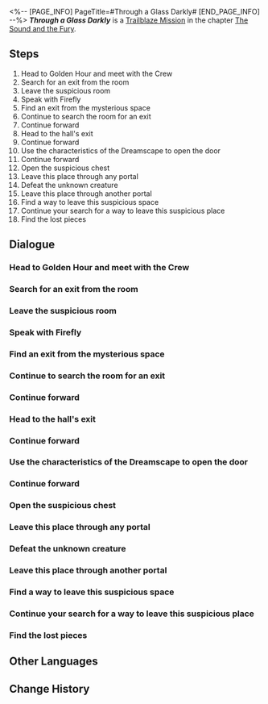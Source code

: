<%-- [PAGE_INFO]
PageTitle=#Through a Glass Darkly#
[END_PAGE_INFO] --%>
{{Stub|Dialogue.}}
{{Mission Infobox
|id            = 1030501
|title         = 
|image         = {{subst:void|<!--$UPLOAD:<<SpriteOutput/Chronicle/1030501_f.png>-<Mission Through a Glass Darkly Stelle.png>-<Fate's Atlas Images>>-->}}{{subst:void|<!--$UPLOAD:<<SpriteOutput/Chronicle/1030501_m.png>-<Mission Through a Glass Darkly Caelus.png>-<Fate's Atlas Images>>-->}}
<gallery>
Mission Through a Glass Darkly Stelle.png|Stelle
Mission Through a Glass Darkly Caelus.png|Caelus
</gallery>
|type          = Trailblaze
|event_name    = 
|chapter       = The Sound and the Fury
|requirements  = [[Trailblaze Mission]] ''[[Gentleness, the Name of Nocturne]]'' completed
|summary       = However, you and Firefly fell victim to an illusion crafted by the Masked Fools, which transported you to a strange and perilous Memory Zone. There, you encountered a meme that implied death and murder.<br />Fortunately, a beautiful Memokeeper wearing a black veil saved you, bringing you back to reality.
|characters    = Trailblazer
|startLocation = [[Penacony]] - [[Golden Hour]]
|world         = Penacony
|area          = Golden Hour
|prev          = Gentleness, the Name of Nocturne
|next          = Should One Awaken at Midnight
|rewards       = Trailblaze EXP*500; Stellar Jade*60; Traveler's Guide*10; Clock Credits*250; "Return of None"*1 { text = "Return of None" }; "Chaîne Signifiante"*1 { text = "Chaîne Signifiante" }; Credit*100,000
}}
'''''Through a Glass Darkly''''' is a [[Trailblaze Mission]] in the chapter [[The Sound and the Fury]].

==Steps==
# Head to Golden Hour and meet with the Crew
# Search for an exit from the room
# Leave the suspicious room
# Speak with Firefly
# Find an exit from the mysterious space
# Continue to search the room for an exit
# Continue forward
# Head to the hall's exit
# Continue forward
# Use the characteristics of the Dreamscape to open the door
# Continue forward
# Open the suspicious chest
# Leave this place through any portal
# Defeat the unknown creature
# Leave this place through another portal
# Find a way to leave this suspicious space
# Continue your search for a way to leave this suspicious place
# Find the lost pieces

<!--
==Gameplay Notes==

--><!--
==Trial Character==

-->
==Dialogue==
{{Stub Dialogue}}

===Head to Golden Hour and meet with the Crew===
{{Mission Description|type=trailblaze|location=Golden Hour|Firefly has confessed her innermost thoughts to you. No matter how you feel about it, it is time for you to say farewell... However, you can still walk the last part of this journey together.<br />Head to Golden Hour and return to reality to reunite with everyone.}}
{{Dialogue Start}}
:{{tx}}
{{Dialogue End}}

===Search for an exit from the room===
{{Mission Description|type=trailblaze|location=A Child's Dream|update|As expected, returning to reality isn't as simple as you expected &mdash; Firefly and you are attacked by Sampo as soon as you arrive at the Golden Hour. Before you lose consciousness, you see Sampo shift into what appears to be the figure of a woman... Either he has always had a petite feminine build, or your assailant is actually someone else.<br />You find Firefly in the mysterious space &mdash; It seems the stranger didn't leave her alone, either. Now, you can look for the way out together.}}
{{Dialogue Start}}
:{{tx}}
{{Dialogue End}}

===Leave the suspicious room===
{{Mission Description|type=trailblaze|location=A Child's Dream|update|As expected, returning to reality isn't as simple as you expected &mdash; Firefly and you are attacked by Sampo as soon as you arrive at the Golden Hour. Before you lose consciousness, you see Sampo shift into what appears to be the figure of a woman... Either he's a habitual crossdresser, or your assailant is actually someone else.<br />Just who is she? Unfortunately, you don't have time to think about this right now &mdash; that girl has cast an illusion on you and sent you to a mysterious location. It would be best to find a way to escape from this place before anything.}}
{{Dialogue Start}}
:{{tx}}
{{Dialogue End}}

===Speak with Firefly===
{{Mission Description|type=trailblaze|location=A Child's Dream|update|As expected, returning to reality isn't as simple as you expected &mdash; Firefly and you are attacked by Sampo as soon as you arrive at the Golden Hour. Before you lose consciousness, you see Sampo shift into what appears to be the figure of a woman... Either he has always had a petite feminine build, or your assailant is actually someone else.<br />You find Firefly in the mysterious space &mdash; It seems the stranger didn't leave her alone, either. Now, you can look for the way out together.}}
{{Dialogue Start}}
:{{tx}}
{{Dialogue End}}

===Find an exit from the mysterious space===
{{Dialogue Start}}
:{{tx}}
{{Dialogue End}}

===Continue to search the room for an exit===
{{Dialogue Start}}
:{{tx}}
{{Dialogue End}}

===Continue forward===
{{Dialogue Start}}
:{{tx}}
{{Dialogue End}}

===Head to the hall's exit===
{{Dialogue Start}}
:{{tx}}
{{Dialogue End}}

===Continue forward===
{{Dialogue Start}}
:{{tx}}
{{Dialogue End}}

===Use the characteristics of the Dreamscape to open the door===
{{Mission Description|type=trailblaze|location=A Child's Dream|update|As expected, returning to reality isn't as simple as you expected &mdash; Firefly and you are attacked by Sampo as soon as you arrive at the Golden Hour. Before you lose consciousness, you see Sampo shift into what appears to be the figure of a woman... Either he's a habitual crossdresser, or your assailant is actually someone else.<br />As you are about to reach the end of this space, you see a Dreamweaver Gentleman holding a puzzle and use him to open the door to the exit. Continue onwards.}}
{{Dialogue Start}}
:{{tx}}
{{Dialogue End}}

===Continue forward===
{{Dialogue Start}}
:{{tx}}
{{Dialogue End}}

===Open the suspicious chest===
{{Mission Description|type=trailblaze|location=A Child's Dream|update|As expected, returning to reality isn't as simple as you expected &mdash; Firefly and you are attacked by Sampo as soon as you arrive at the Golden Hour. Before you lose consciousness, you see Sampo shift into what appears to be the figure of a woman... Either he's a habitual crossdresser, or your assailant is actually someone else.<br />You arrive in a room with a strange atmosphere. An unguarded treasure box lies in front of you, waiting for you to open it... Will you open it?}}
{{Dialogue Start}}
:{{tx}}
{{Dialogue End}}

===Leave this place through any portal===
{{Mission Description|type=trailblaze|location=A Child's Dream|update|As expected, returning to reality isn't as simple as you expected &mdash; Firefly and you are attacked by Sampo as soon as you arrive at the Golden Hour. Before you lose consciousness, you see Sampo shift into what appears to be the figure of a woman... Either he's a habitual crossdresser, or your assailant is actually someone else.<br />Only after you have opened the chest do you discover several great doors surrounding you... Perhaps you can use one of these doors to leave this place.}}
{{Dialogue Start}}
:{{tx}}
{{Dialogue End}}

===Defeat the unknown creature===
{{Mission Description|type=trailblaze|location=A Child's Dream|update|As expected, returning to reality isn't as simple as you expected &mdash; Firefly and you are attacked by Sampo as soon as you arrive at the Golden Hour. Before you lose consciousness, you see Sampo shift into what appears to be the figure of a woman... Either he's a habitual crossdresser, or your assailant is actually someone else.<br />You are trapped in this suspicious room and encounter a terrifying memetic monster... Can you really defeat it?}}
{{Dialogue Start}}
:{{tx}}
{{Dialogue End}}

===Leave this place through another portal===
{{Mission Description|type=trailblaze|location=A Child's Dream|update|As expected, returning to reality isn't as simple as you expected &mdash; Firefly and you are attacked by Sampo as soon as you arrive at the Golden Hour. Before you lose consciousness, you see Sampo shift into what appears to be the figure of a woman... Either he's a habitual crossdresser, or your assailant is actually someone else.<br />Only after you have opened the chest do you discover several great doors surrounding you... Perhaps you can use one of these doors to leave this place.}}
{{Dialogue Start}}
:{{tx}}
{{Dialogue End}}

===Find a way to leave this suspicious space===
{{Mission Description|type=trailblaze|location=A Child's Dream|update|As expected, returning to reality isn't as simple as you expected &mdash; Firefly and you are attacked by Sampo as soon as you arrive at the Golden Hour. Before you lose consciousness, you see Sampo shift into what appears to be the figure of a woman... Either he's a habitual crossdresser, or your assailant is actually someone else.<br />It seems you have returned to a familiar place... What is going on?}}
{{Dialogue Start}}
:{{tx}}
{{Dialogue End}}

===Continue your search for a way to leave this suspicious place===
{{Dialogue Start}}
:{{tx}}
{{Dialogue End}}

===Find the lost pieces===
{{Mission Description|type=trailblaze|location=A Child's Dream|update|As expected, returning to reality isn't as simple as you expected &mdash; Firefly and you are attacked by Sampo as soon as you arrive at the Golden Hour. Before you lose consciousness, you see Sampo shift into what appears to be the figure of a woman... Either he's a habitual crossdresser, or your assailant is actually someone else.<br />As you are about to reach the end of this space, you see a Dreamweaver Gentleman holding a puzzle, within which lies the key to your escape.}}
{{Dialogue Start}}
:{{tx}}
{{Dialogue End}}

==Other Languages==
{{Other Languages
|en   = Through a Glass Darkly
|zhs  = 犹在镜中
|zht  = 猶在鏡中
|ja   = 鏡の中にある如く
|ko   = 거울을 통해 어렴풋이
|es   = Aún en el espejo
|fr   = Reflet teinté du miroir
|ru   = Сквозь тусклое стекло
|th   = สถิตอยู่ในกระจก
|vi   = Thấu Kính
|de   = Wie gespiegelt
|id   = Seperti dalam Sebuah Cermin
|pt   = Através de um Vidro Escuro
}}

==Change History==
{{Change History|2.0}}
